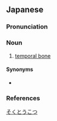 ==Japanese==
{{wikipedia|lang=ja}}
{{ja-kanjitab|そく|とう|こつ|yomi=o}}

===Pronunciation===
{{ja-pron|yomi=o|そくとうこつ|acc=3|acc_ref=DJR}}

===Noun===
{{ja-noun|そくとうこつ}}

# [[temporal bone]]

====Synonyms====
* {{ja-r|顳顬骨|しょうじゅこつ}}

===References===
<references/>

[[Category:ja:Skeleton|そくとうこつ]]
